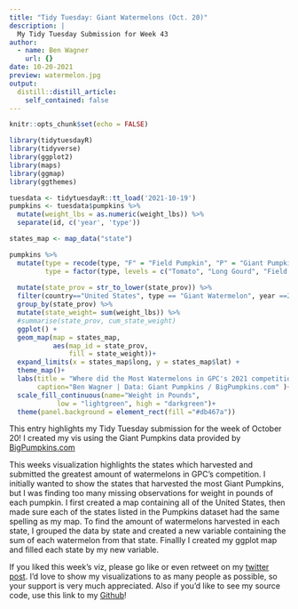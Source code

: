 ```yaml
---
title: "Tidy Tuesday: Giant Watermelons (Oct. 20)"
description: |
  My Tidy Tuesday Submission for Week 43
author:
  - name: Ben Wagner
    url: {}
date: 10-20-2021
preview: watermelon.jpg
output:
  distill::distill_article:
    self_contained: false
---
```



```r
knitr::opts_chunk$set(echo = FALSE)
```

```r
library(tidytuesdayR)
library(tidyverse)
library(ggplot2)
library(maps) 
library(ggmap)
library(ggthemes)

tuesdata <- tidytuesdayR::tt_load('2021-10-19')
pumpkins <- tuesdata$pumpkins %>% 
  mutate(weight_lbs = as.numeric(weight_lbs)) %>%
  separate(id, c('year', 'type'))
```

```r
states_map <- map_data("state")

pumpkins %>% 
  mutate(type = recode(type, "F" = "Field Pumpkin", "P" = "Giant Pumpkin", "S" = "Giant Squash", "W" = "Giant Watermelon", "L" = "Long Gourd", "T" = "Tomato"),
         type = factor(type, levels = c("Tomato", "Long Gourd", "Field Pumpkin", "Giant Watermelon", "Giant Squash", "Giant Pumpkin"))) %>% 
  
  mutate(state_prov = str_to_lower(state_prov)) %>% 
  filter(country=="United States", type == "Giant Watermelon", year ==2021) %>%   
  group_by(state_prov) %>% 
  mutate(state_weight= sum(weight_lbs)) %>%     
  #summarise(state_prov, cum_state_weight)
  ggplot() +
  geom_map(map = states_map,
           aes(map_id = state_prov,
               fill = state_weight))+
  expand_limits(x = states_map$long, y = states_map$lat) +
  theme_map()+
  labs(title = "Where did the Most Watermelons in GPC's 2021 competition come from?",
       caption="Ben Wagner | Data: Giant Pumpkins / BigPumpkins.com" )+
  scale_fill_continuous(name="Weight in Pounds", 
            low = "lightgreen", high = "darkgreen")+
  theme(panel.background = element_rect(fill ="#db467a"))

```
This entry highlights my Tidy Tuesday submission for the week of October 20! I created my vis using the Giant Pumpkins data provided by [BigPumpkins.com](http://www.bigpumpkins.com/ViewArticle.asp?id=132)


This weeks visualization highlights the states which harvested and submitted the greatest amount of watermelons in GPC's competition. I initially wanted to show the states that harvested the most Giant Pumpkins, but I was finding too many missing observations for weight in pounds of each pumpkin. I first created a map containing all of the United States, then made sure each of the states listed in the Pumpkins dataset had the same spelling as my map. To find the amount of watermelons harvested in each state, I grouped the data by state and created a new variable containing the sum of each watermelon from that state. Finallly I created my ggplot map and filled each state by my new variable.  


If you liked this week's viz, please go like or even retweet on my [twitter post](https://twitter.com/BenWagnerDS/status/1450921165808099328). I'd love to show my visualizations to as many people as possible, so your support is very much appreciated. Also if you'd like to see my source code, use this link to my [Github](https://github.com/bennywags15/Wagner_website/blob/main/_Posts/2021-10-20-tidytuesbigpumpkin/tidytuesbigpumpkin.Rmd)!

